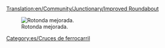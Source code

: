 [[Translation:en/Community/Junctionary/Improved Roundabout]]

{{es/Menú de Cruces}}
[[File:en/Improved.Roundabout.png|none|frame|Rotonda mejorada.]]

{{es/Criterios sobre cruces|Barato|2|0|0|0|0||0|0|0|1|||Los trenes averiados afectan todo el cruce.|
*Puede manejar hasta 4 trenes a la vez.
*Área: 9 x 9
}}

[[Category:es/Cruces de ferrocarril]]